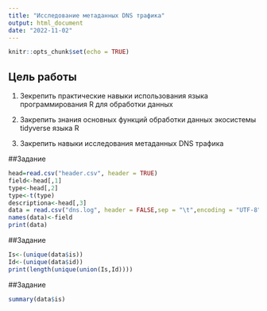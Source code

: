 ```yaml
---
title: "Исследование метаданных DNS трафика"
output: html_document
date: "2022-11-02"
---
```


```r
knitr::opts_chunk$set(echo = TRUE)
```

## Цель работы
1. Зекрепить практические навыки использования языка программирования R для обработки данных

2. Закрепить знания основных функций обработки данных экосистемы tidyverse языка R

3. Закрепить навыки исследования метаданных DNS трафика

##Задание
```r
head=read.csv("header.csv", header = TRUE)
field<-head[,1]
type<-head[,2]
type<-t(type)
descriptiona<-head[,3]
data = read.csv("dns.log", header = FALSE,sep = "\t",encoding = "UTF-8")
names(data)<-field
print(data)
```
##Задание
```r
Is<-(unique(data$is))
Id<-(unique(data$id))
print(length(unique(union(Is,Id))))
```

##Задание
```r
summary(data$is)
```